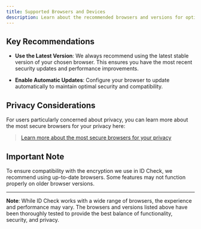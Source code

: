 ```yaml
---
title: Supported Browsers and Devices
description: Learn about the recommended browsers and versions for optimal use of ID Check. Find information on browser compatibility, privacy considerations, and best practices for a smooth experience.
---
```




## Key Recommendations

- **Use the Latest Version**: We always recommend using the latest stable version of your chosen browser. This ensures you have the most recent security updates and performance improvements.

- **Enable Automatic Updates**: Configure your browser to update automatically to maintain optimal security and compatibility.

## Privacy Considerations

For users particularly concerned about privacy, you can learn more about the most secure browsers for your privacy here:

> [Learn more about the most secure browsers for your privacy](https://example.com/secure-browsers)

## Important Note

To ensure compatibility with the encryption we use in ID Check, we recommend using up-to-date browsers. Some features may not function properly on older browser versions.

---

**Note**: While ID Check works with a wide range of browsers, the experience and performance may vary. The browsers and versions listed above have been thoroughly tested to provide the best balance of functionality, security, and privacy.
